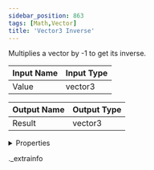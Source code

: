 ```yaml
---
sidebar_position: 863
tags: [Math,Vector]
title: 'Vector3 Inverse'
---
```


Multiplies a vector by -1 to get its inverse.



<IChip uuid="429fc835-d971-48fd-a030-d8f7d5a96437" />

| Input Name | Input Type |
|-----------|-----------|
| Value | vector3 |

| Output Name | Output Type |
|-----------|-----------|
| Result | vector3 |


<details>
  <summary>Properties</summary>
  <div>
    <div>
    <table>
      <thead>
        <tr>
          <th>Room availability:</th>
          <th>Available everywhere</th>
        </tr>
        <tr>
          <th>Is beta required?</th>
          <th>No</th>
        </tr>
        <tr>
          <th>Is this chip a trolling risk?</th>
          <th>No</th>
        </tr>
        <tr>
          <th>Is this chip a role assignment risk?</th>
          <th>No</th>
        </tr>
        <tr>
          <th>Chip UUID</th>
          <th>429fc835-d971-48fd-a030-d8f7d5a96437</th>
        </tr>
      </thead>
    </table>
    </div>
  </div>
</details>

._extrainfo